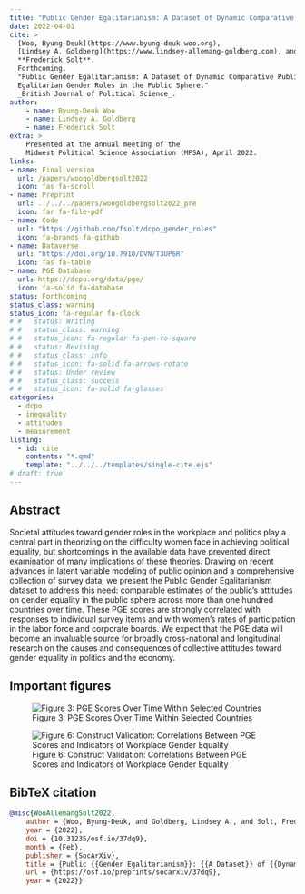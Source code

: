 ```yaml
---
title: "Public Gender Egalitarianism: A Dataset of Dynamic Comparative Public Opinion Toward Egalitarian Gender Roles in the Public Sphere"
date: 2022-04-01
cite: >
  [Woo, Byung-Deuk](https://www.byung-deuk-woo.org),
  [Lindsey A. Goldberg](https://www.lindsey-allemang-goldberg.com), and
  **Frederick Solt**. 
  Forthcoming.
  "Public Gender Egalitarianism: A Dataset of Dynamic Comparative Public Opinion Toward
  Egalitarian Gender Roles in the Public Sphere." 
  _British Journal of Political Science_.
author:
    - name: Byung-Deuk Woo
    - name: Lindsey A. Goldberg
    - name: Frederick Solt
extra: >
    Presented at the annual meeting of the 
    Midwest Political Science Association (MPSA), April 2022.
links:
- name: Final version
  url: /papers/woogoldbergsolt2022
  icon: fas fa-scroll
- name: Preprint
  url: ../../../papers/woogoldbergsolt2022_pre
  icon: far fa-file-pdf
- name: Code
  url: "https://github.com/fsolt/dcpo_gender_roles"
  icon: fa-brands fa-github
- name: Dataverse
  url: "https://doi.org/10.7910/DVN/T3UP6R"
  icon: fas fa-table
- name: PGE Database
  url: https://dcpo.org/data/pge/
  icon: fa-solid fa-database
status: Forthcoming
status_class: warning
status_icon: fa-regular fa-clock
# #   status: Writing
# #   status_class: warning
# #   status_icon: fa-regular fa-pen-to-square
# #   status: Revising
# #   status_class: info
# #   status_icon: fa-solid fa-arrows-rotate
# #   status: Under review
# #   status_class: success
# #   status_icon: fa-solid fa-glasses
categories:
  - dcpo
  - inequality
  - attitudes
  - measurement
listing:
  - id: cite
    contents: "*.qmd"
    template: "../../../templates/single-cite.ejs"
# draft: true
---
```


:::{#cite}
:::

## Abstract

Societal attitudes toward gender roles in the workplace and politics play a central part in theorizing on the difficulty women face in achieving political equality, but shortcomings in the available data have prevented direct examination of many implications of these theories. Drawing on recent advances in latent variable modeling of public opinion and a comprehensive collection of survey data, we present the Public Gender Egalitarianism dataset to address this need: comparable estimates of the public's attitudes on gender equality in the public sphere across more than one hundred countries over time. These PGE scores are strongly correlated with responses to individual survey items and with women's rates of participation in the labor force and corporate boards. We expect that the PGE data will become an invaluable source for broadly cross-national and longitudinal research on the causes and consequences of collective attitudes toward gender equality in politics and the economy.

## Important figures

![Figure 3: PGE Scores Over Time Within Selected Countries](pge_fig3.png){.preview-image}

![Figure 6: Construct Validation: Correlations Between PGE Scores and Indicators of Workplace Gender Equality](pge_fig6.png)

## BibTeX citation

```bibtex
@misc{WooAllemangSolt2022,
    author = {Woo, Byung-Deuk, and Goldberg, Lindsey A., and Solt, Frederick},
    year = {2022},
    doi = {10.31235/osf.io/37dq9},
    month = {Feb},
    publisher = {SocArXiv},
    title = {Public {{Gender Egalitarianism}}: {{A Dataset}} of {{Dynamic Comparative Public Opinion Toward Egalitarian Gender Roles}} in the {{Public Sphere}}},
    url = {https://osf.io/preprints/socarxiv/37dq9},
    year = {2022}}
```
